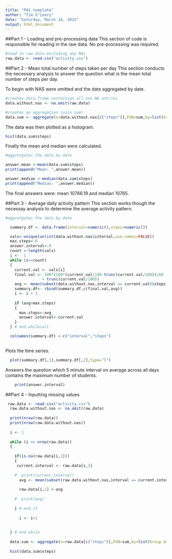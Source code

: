 ```yaml
---
title: "PA1_template"
author: "Tim O'Leary"
date: "Saturday, March 14, 2015"
output: html_document
---
```


##Part 1 - Loading and pre-processing data
This section of code is responsible for reading in the raw data. No pre-processing was required.
```r
#read in raw data excluding any NAs
raw.data <- read.csv("activity.csv")
```

##Part 2 - Mean total number of steps taken per day
This section conducts the necessary analysis to answer the question what is the mean total number of steps per day. 

To begin with NAS were omitted and the date aggregated by date.
```r
#creates data.frame containign all non NA entries
data.without.nas <- na.omit(raw.data)

#creates an aggregation (usin sum) 
data.sum <- aggregate(x=data.without.nas[c("steps")],FUN=sum,by=list(Group.date = data.without.nas$date))

```
The data was then plotted as a histogram.
```r
hist(data.sum$steps)
```
Finally the mean and median were calculated.
```r
#aggretgates the data by date

answer.mean <-mean(data.sum$steps)
print(append("Mean: ",answer.mean))

answer.median <-median(data.sum$steps)
print(append("Median: ",answer.median))
```
The final answers were: mean 10766.19 and median 10765.


##Part 3 - Average daily activity pattern
This section works though the necessay analysis to determine the average activity pattern.
```r
#aggretgates the data by date

  summary.df <- data.frame(interval=numeric(),steps=numeric())

  vals<-unique(unlist(data.without.nas$interval,use.names=FALSE))
  max.steps<-0
  answer.interval<-0
  count <-length(vals)
  i <-  1
  while (i<=count)
  {
    current.val <- vals[i]
    final.val <- 100*(100*(current.val/100-trunc(current.val/100))/60 
                + trunc(current.val/100))
    avg <- mean(subset(data.without.nas,interval == current.val)$steps)
    summary.df<- rbind(summary.df,c(final.val,avg))
    i <- i + 1
    
    if (avg>max.steps) 
    {
      max.steps<-avg
      answer.interval<-current.val
    }
  } # end whilecall

  colnames(summary.df) <-c("interval","steps")
 
```


Plots the time series.
```r
  plot(summary.df[,1],summary.df[,2],type="l")
```

Answers the question which 5 minute interval on average across all days contains the maximum number of students.
```r
    print(answer.interval)
```

##Part 4 - Inputting missing values

```r
   
 raw.data <- read.csv("activity.csv")
  raw.data.without.nas <- na.omit(raw.data)
    
  print(nrow(raw.data))
  print(nrow(raw.data.without.nas))
  
  i <- 1
  
  while (i <= nrow(raw.data))
  {
    
    if(is.na(raw.data[i,1]))
    {
     current.interval <- raw.data[i,3]
      
    #  print(current.interval)
      avg <- mean(subset(raw.data.without.nas,interval == current.interval)$steps)
     
      raw.data[i,1] <-avg
    
    #  print(avg)
            
    } # end if
      
      i <- i+1
      
      
  } # end while
  
  data.sum <- aggregate(x=raw.data[c("steps")],FUN=sum,by=list(Group.date = raw.data$date))
  
  hist(data.sum$steps)

```
